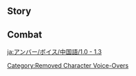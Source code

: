 {{About|the Voice-Overs used prior to [[Version 1.4]]|those used currently|Amber/Voice-Overs/Chinese}}

==Story==
{{VO/Story
|character           = Amber
|language            = zh
|language_s          = zh
|language_t          = zh-tw
|name_s              = 安柏
|name_t              = 安柏

|vo_01_01_title_s    = 初次见面…
|vo_01_01_title_t    = 初次見面…
|vo_01_01_subtitle   = Hello
|vo_01_01_file       = VO_{language}{character} Hello (1.0).ogg
|vo_01_01_tx_s       = 侦察骑士安柏，前来报到！今后有什么需要帮忙的，尽管说好啦！
|vo_01_01_tx_t       = 偵察騎士安柏，前來報到！今後有什麼需要幫忙的，儘管說好啦！
|vo_01_01_rm         = Zhēnchá Qíshì Ānbó, qiánlái bàodào! Jīnhòu yóu shénme xūyào bāngmáng de, jǐnguǎn shuō hǎo la!
|vo_02_01_title_s    = 闲聊・兴趣
|vo_02_01_title_t    = 閒聊・興趣
|vo_02_01_subtitle   = Chat: Hobbies
|vo_02_01_file       = VO_{language}{character} Chat - Hobbies (1.0).ogg
|vo_02_01_tx_s       = 好想跑一会儿步呀。
|vo_02_01_tx_t       = 好想跑一會步呀。
|vo_02_01_rm_s       = Hǎo xiǎng pǎo yīhuìr bù ya.
|vo_02_01_rm_t       = Hǎo xiǎng pǎo yīhuǐ bù ya.
|vo_02_02_title_s    = 闲聊・挂念
|vo_02_02_title_t    = 閒聊・掛念
|vo_02_02_subtitle   = Chat: Longings
|vo_02_02_file       = VO_{language}{character} Chat - Longings (1.0).ogg
|vo_02_02_tx_s       = 要是被琴发现我们在偷懒，她会不高兴的。
|vo_02_02_tx_t       = 要是被琴發現我們在偷懶，她會不高興的。
|vo_02_02_rm         = Yào shì bèi Qín fāxiàn wǒmen zài tōulǎn, tā hùi bù gāoxìng de.
|vo_02_03_title_s    = 闲聊・新发现
|vo_02_03_title_t    = 閒聊・新發現
|vo_02_03_subtitle   = Chat: New Discoveries
|vo_02_03_file       = VO_{language}{character} Chat - New Discoveries (1.0).ogg
|vo_02_03_tx_s       = 那边好像有什么奇怪的东西耶…不去看吗、不去看看吗？
|vo_02_03_tx_t       = 那邊好像有什麼奇怪的東西耶…不去看嗎、不去看看嗎？
|vo_02_03_rm_s       = Nàbiān hǎoxiàng yǒu shénme qíguài de dōngxi ye... Bù qù kàn ma, bù qù kànkàn ma?
|vo_02_03_rm_t       = 
|vo_03_01_title_s    = 下雨的时候・担忧
|vo_03_01_title_t    = 下雨的時候・擔憂
|vo_03_01_subtitle   = When It Rains: Worries
|vo_03_01_file       = VO_{language}{character} When It Rains - Worries (1.0).ogg
|vo_03_01_tx_s       = 下雨了…蝴蝶结会淋湿的…
|vo_03_01_tx_t       = 下雨了…蝴蝶結會淋濕的…
|vo_03_01_rm         = Xiàyǔle... Húdíejíe hùi lín shī de...
|vo_03_02_title_s    = 下雨的时候・提醒
|vo_03_02_title_t    = 下雨的時候・提醒
|vo_03_02_subtitle   = When It Rains: Reminder
|vo_03_02_file       = VO_{language}{character} When It Rains - Reminder (1.0).ogg
|vo_03_02_tx_s       = 下雨了啊…视野会有影响，要小心哦。
|vo_03_02_tx_t       = 下雨了啊…視野會有影響，要小心哦。
|vo_03_02_rm         = Xiàyǔle a... Shìyě hùi yǒu yǐngxiǎng, yào xiǎoxīn o.
|vo_03_03_title_s    = 雨过天晴…
|vo_03_03_title_t    = 雨過天晴…
|vo_03_03_subtitle   = After the Rain
|vo_03_03_file       = VO_{language}{character} After the Rain (1.0).ogg
|vo_03_03_tx_s       = 唔哇~天气真好。
|vo_03_03_tx_t       = 唔哇~天氣真好。
|vo_03_03_rm         = Wūwa~ Tiānqì zhēn hǎo.
|vo_03_04_title_s    = 阳光很好…
|vo_03_04_title_t    = 陽光很好…
|vo_03_04_subtitle   = When the Sun Is Out
|vo_03_04_file       = VO_{language}{character} When the Sun Is Out (1.0).ogg
|vo_03_04_tx_s       = 嗯…要是风大点就好了。
|vo_03_04_tx_t       = 嗯…要是風大點就好了。
|vo_03_04_rm         = Ǹg... Yào shì fēng dà diǎn jiù hǎole.
|vo_03_05_title_s    = 起风的时候・惬意
|vo_03_05_title_t    = 起風的時候・愜意
|vo_03_05_subtitle   = When It's Windy: Pleasant
|vo_03_05_file       = VO_{language}{character} When It's Windy - Pleasant (1.0).ogg
|vo_03_05_tx_s       = 真舒服呀…
|vo_03_05_tx_t       = 真舒服呀…
|vo_03_05_rm         = Zhēn shūfú ya...
|vo_03_06_title_s    = 起风的时候・放松
|vo_03_06_title_t    = 起風的時候・放鬆
|vo_03_06_subtitle   = When It's Windy: Relax
|vo_03_06_file       = VO_{language}{character} When It's Windy - Relax (1.0).ogg
|vo_03_06_tx_s       = 我喜欢这种天气，嗯…真轻松！
|vo_03_06_tx_t       = 我喜歡這種天氣，嗯…真輕鬆！
|vo_03_06_rm         = Wǒ xǐhuān zhè zhǒng tiānqì, ǹg... Zhēn qīngsōng!
|vo_04_01_title_s    = 早上好…
|vo_04_01_title_t    = 早安…
|vo_04_01_subtitle   = Good Morning
|vo_04_01_file       = VO_{language}{character} Good Morning (1.0).ogg
|vo_04_01_tx_s       = 早上好哟！要不要一起晨跑？
|vo_04_01_tx_t       = 早安喲！要不要一起晨跑？
|vo_04_01_rm_s       = Zǎoshàng hǎo yo! Yàobuyào yīqǐ chénpáo?
|vo_04_01_rm_t       = Zǎo'ān yo! Yàobuyào yīqǐ chénpáo?
|vo_04_02_title_s    = 中午好…
|vo_04_02_title_t    = 午安…
|vo_04_02_subtitle   = Good Afternoon
|vo_04_02_file       = VO_{language}{character} Good Afternoon (1.0).ogg
|vo_04_02_tx_s       = 可以跟你一起吃午饭吗？
|vo_04_02_tx_t       = 可以跟{{MC|你|妳}}一起吃午飯嗎？
|vo_04_02_rm         = Kěyǐ gēn nǐ yīqǐ chī wǔfàn ma?
|vo_04_03_title_s    = 晚上好…
|vo_04_03_title_t    = 晚上好…
|vo_04_03_subtitle   = Good Evening
|vo_04_03_file       = VO_{language}{character} Good Evening (1.0).ogg
|vo_04_03_tx_s       = 天黑了，要我点个火把吗？
|vo_04_03_tx_t       = 天黑了，要我點個火把嗎？
|vo_04_03_rm         = Tiānhēile, yào wǒ diǎn gè huǒbǎ ma?
|vo_04_04_title_s    = 晚安…
|vo_04_04_title_t    = 晚安…
|vo_04_04_subtitle   = Good Night
|vo_04_04_file       = VO_{language}{character} Good Night (1.0).ogg
|vo_04_04_tx_s       = 没错，休息也很重要！那就说好了哦，明天见！
|vo_04_04_tx_t       = 沒錯，休息也很重要！那就說好了哦，明天見！
|vo_04_04_rm_s       = Méicuò, xiūxi yě hěn zhòngyào! Nà jiù shuō hǎole ō, míngtiān jiàn!
|vo_04_04_rm_t       = Méicuò, xiūxí yě hěn zhòngyào! Nà jiù shuō hǎole ō, míngtiān jiàn!
|vo_05_01_title_s    = 关于{name_s}自己…
|vo_05_01_title_t    = 關於{name_t}自己…
|vo_05_01_subtitle   = About {character}
|vo_05_01_file       = VO_{language}{character} About {character} (1.0).ogg
|vo_05_01_tx_s       = 蒙德城的飞行冠军，就是我啦！
|vo_05_01_tx_t       = 蒙德城的飛行冠軍，就是我啦！
|vo_05_01_rm         = Méngdé-chéng de Fēixíng Guànjūn, jiù shì wǒ la!
|vo_06_01_title_s    = 关于我们・比赛
|vo_06_01_title_t    = 關於我們・比賽
|vo_06_01_subtitle   = About Us: Contests
|vo_06_01_file       = VO_{language}{character} About Us - Contests (1.0).ogg
|vo_06_01_tx_s       = 就算是你，比赛我也不会放水！
|vo_06_01_tx_t       = 就算是{{MC|你|妳}}，比賽我也不會放水！
|vo_06_01_rm         = Jiù suàn shì nǐ, bǐsài wǒ yě bùhuì fàngshuǐ!
|vo_06_02_title_s    = 关于我们・飞行
|vo_06_02_title_t    = 關於我們・飛行
|vo_06_02_subtitle   = About Us: Gliding
|vo_06_02_file       = VO_{language}{character} About Us - Gliding (1.0).ogg
|vo_06_02_tx_s       = 教你飞…与你一起飞行的时候，我自己好像也能飞得更快…欸，你在笑什么啊？来比赛吧！现在就比！
|vo_06_02_tx_t       = 教{{MC|你|妳}}飛…與{{MC|你|妳}}一起飛行的時候，我自己好像也能飛得更快…欸，{{MC|你|妳}}在笑什麼啊？來比賽吧！現在就比！
|vo_06_02_rm         = Jiāo nǐ fēi... Yú nǐ yìqǐ fēixíng de shíhòu, wǒ zìjǐ hǎoxiàng yě néng fēi de gèng kuài... Ei, nǐ zài xiào shénme a? Lái bǐsài ba! Xiànzài jiù bǐ!
|vo_07_01_title_s    = 关于「神之眼」…
|vo_07_01_title_t    = 關於「神之眼」…
|vo_07_01_subtitle   = About the [[Vision]]
|vo_07_01_file       = VO_{language}{character} About the Vision (1.0).ogg
|vo_07_01_tx_s       = 「神之眼」，是神对我的认可吧。嗯，我要成为最优秀的侦察骑士才行！
|vo_07_01_tx_t       = 「神之眼」，是神對我的認可吧。嗯，我要成為最優秀的偵察騎士才行！
|vo_07_01_rm         = "Shénzhīyǎn", shì shén duì wǒmen de rènkě ba. Ǹg, wǒ yào chéngwéi zuì yōuxiù de Zhēnchá Qíshì cái xíng!
|vo_07_02_title_s    = 有什么想要分享…
|vo_07_02_title_t    = 有什麼想要分享…
|vo_07_02_subtitle   = Something to Share
|vo_07_02_file       = VO_{language}{character} Something to Share (1.0).ogg
|vo_07_02_tx_s       = 走嘛~去大教堂的钟楼上看看，风景超棒的！
|vo_07_02_tx_t       = 走嘛~去大教堂的鐘樓上看看，風景超棒的！
|vo_07_02_rm         = Zǒu ma~ Qù Dà-jiàotáng dè zhōnglóu shàng kànkàn, fēngjǐng chāo bàng dè!
|vo_07_03_title_s    = 感兴趣的见闻…
|vo_07_03_title_t    = 感興趣的見聞…
|vo_07_03_subtitle   = Interesting Things
|vo_07_03_file       = VO_{language}{character} Interesting Things (1.0).ogg
|vo_07_03_tx_s       = 看，那里有鸽子！嗯…想跟它们一起飞呢。
|vo_07_03_tx_t       = 看，那裡有鴿子！嗯…想跟它們一起飛呢。
|vo_07_03_rm         = Kàn, nàlǐ yǒu gézi! Ǹg... Xiǎng gēn tāmen yīqǐ fēi ne.
|vo_08_01_title_s    = 关于琴・帮忙
|vo_08_01_title_t    = 關於琴・幫忙
|vo_08_01_subtitle   = About [[Jean]]: Help
|vo_08_01_file       = VO_{language}{character} About Jean - Help (1.0).ogg
|vo_08_01_tx_s       = 大团长出征之后，大大小小的事务都压在了琴的身上。如果我也能多帮到她一点就好了…
|vo_08_01_tx_t       = 大團長出征之後，大大小小的事務都壓在了琴的身上。如果我也能多幫到她一點就好了…
|vo_08_01_rm         = Dà-tuánzhǎng chū zhèng zhī hòu, dàdàxiǎoxiǎo de shìwù dōu yā zài le Qín de shēnshàng. Rúguǒ wǒ néng duō bāng dào tā yīdiǎn jiù hǎo le...
|vo_08_02_title_s    = 关于琴・关怀
|vo_08_02_title_t    = 關於琴・關懷
|vo_08_02_subtitle   = About [[Jean]]: Care
|vo_08_02_file       = VO_{language}{character} About Jean - Care (1.0).ogg
|vo_08_02_tx_s       = 琴可能还在工作？…走，一起请她喝杯咖啡吧。
|vo_08_02_tx_t       = 琴可能還在工作？…走，一起請她喝杯咖啡吧。
|vo_08_02_rm         = Qín kěnéng hái zài gōngzuò? ...Zǒu, yīqǐ qǐng tā hē bēi kāfēi ba.
|vo_08_03_title_s    = 关于丽莎・听故事
|vo_08_03_title_t    = 關於麗莎・聽故事
|vo_08_03_subtitle   = About [[Lisa]]: Listening to Stories
|vo_08_03_file       = VO_{language}{character} About Lisa - Listening to Stories (1.0).ogg
|vo_08_03_tx_s       = 等你有空，我们一起去找丽莎吧！她上次和我讲了一个龙脊雪山宝藏的故事，只讲到一半。唔，我还想知道后续！
|vo_08_03_tx_t       = 等{{MC|你|妳}}有空，我們一起去找麗莎吧！她上次和我講了一個龍脊雪山寶藏的故事，只講到一半。唔，我還想知道後續！
|vo_08_03_rm_s       = Déng nǐ yǒu kòng, wǒmen yīqǐ qù zhǎo Lìshā ba! Tā shàngcì hé wǒ jiǎngle yīgè Lóngjí-xuěshān bǎozàng de gùshì, zhǐ jiǎng dào yībàn. Wǔ, wǒ hái xiǎng zhīdào hòuxù!
|vo_08_03_rm_t       = Déng nǐ yǒu kòng, wǒmen yīqǐ qù zhǎo Lìshā ba! Tā shàngcì hàn wǒ jiǎngle yīgè Lóngjí Xuěshān bǎozàng de gùshì, zhǐ jiǎng dào yībàn. Wǔ, wǒ hái xiǎng zhīdào hòuxù!
|vo_08_04_title_s    = 关于丽莎・钦佩
|vo_08_04_title_t    = 關於麗莎・欽佩
|vo_08_04_subtitle   = About [[Lisa]]: Admiration
|vo_08_04_file       = VO_{language}{character} About Lisa - Admiration (1.0).ogg
|vo_08_04_tx_s       = 丽莎好像除了睡觉的时间之外都在看书！真厉害啊，我就坐不住那么长时间。
|vo_08_04_tx_t       = 麗莎好像除了睡覺的時間之外都在看書！真厲害啊，我就坐不住那麼長時間。
|vo_08_04_rm         = Lìshā hǎoxiàng chúle shuìjiào de shíjiān zhī wài dōu zài kānshū! Zhēn lìhài a, wǒ jiù zuò bùzhù nàme cháng shíjiān.
|vo_08_05_title_s    = 关于凯亚・忧虑
|vo_08_05_title_t    = 關於凱亞・憂慮
|vo_08_05_subtitle   = About [[Kaeya]]: Concerns
|vo_08_05_file       = VO_{language}{character} About Kaeya - Concerns (1.0).ogg
|vo_08_05_tx_s       = …有种不安的感觉！刚才是凯亚陪着你吧？他没给你添麻烦吧？
|vo_08_05_tx_t       = …有種不安的感覺！剛才是凱亞陪著{{MC|你|妳}}吧？他沒給{{MC|你|妳}}添麻煩吧？
|vo_08_05_rm         = ...Yǒu zhǒng bù'ān de gǎnjué! Gāngcái shì Kǎiyà péizhe nǐ ba? Tā méi gěi nǐ tiān máfan ba?
|vo_08_06_title_s    = 关于凯亚・祸首
|vo_08_06_title_t    = 關於凱亞・禍首
|vo_08_06_subtitle   = About [[Kaeya]]: Culprit
|vo_08_06_file       = VO_{language}{character} About Kaeya - Culprit (1.0).ogg
|vo_08_06_tx_s       = 花圃里的蒲公英看上去蔫蔫的，哼…一定又是凯亚捣的鬼！
|vo_08_06_tx_t       = 花圃裡的蒲公英看上去蔫蔫的，哼…一定又是凱亞搞的鬼！
|vo_08_06_rm         = Huāpǔ lǐ de pǔgōngyīng kàn shàng qù niānniān de, hēng... Yīdìng yòu shì Kǎiyà gǎo de guí!
|vo_08_07_title_s    = 关于班尼特…
|vo_08_07_title_t    = 關於班尼特…
|vo_08_07_subtitle   = About [[Bennett]]
|vo_08_07_file       = VO_{language}{character} About Bennett (1.0).ogg
|vo_08_07_tx_s       = 嗯？班尼特…好像在哪里听过…哦！你说的是冒险家协会那个热血的男孩子啊！嗯，我有时会在秘境附近见到他，好像对寻宝很有热情呢。
|vo_08_07_tx_t       = 嗯？班尼特…好像在哪裡聽過…哦！{{MC|你|妳}}說的是冒險家協會那個熱血的男孩子啊！嗯，我有時會在秘境附近見到他，好像對尋寶很有熱情呢。
|vo_08_07_rm_s       = Ǹg? Bānnítè... Hǎoxiàng zài nálǐ tīng guò... ó! Nǐ shuō de shì Màoxiǎn-jiā Xiéhuì nà gè rèxuè de nánháizǐ a! Ǹg, wǒ yǒushí huì zài mìjìng fùjìn jiàn dào tā, hǎoxiàng duì xúnbǎo hěn yǒu rèqíng ne.
|vo_08_07_rm_t       = Ǹg? Bānnítè... Hǎoxiàng zài nálǐ tīng guò... ó! Nǐ shuō de shì Màoxiǎn-jiā Xiéhuì nà gè rèxiě de nánháizǐ a! Ǹg, wǒ yǒushí huì zài mìjìng fùjìn jiàn dào tā, hǎoxiàng duì xúnbǎo hěn yǒu rèqíng ne.
|vo_08_08_title_s    = 关于可莉…
|vo_08_08_title_t    = 關於可莉…
|vo_08_08_subtitle   = About [[Klee]]
|vo_08_08_file       = VO_{language}{character} About Klee (1.0).ogg
|vo_08_08_tx_s       = 可莉呀，偶尔会有点调皮，但骑士团的大家都很喜欢她！唔…为了不让她又被琴抓去关禁闭，还是看紧她一点吧。
|vo_08_08_tx_t       = 可莉呀，偶爾會有點調皮，但騎士團的大家都很喜歡她！唔…為了不讓她又被琴抓去關禁閉，還是看緊她一點吧。
|vo_08_08_rm         = Kělì ya, ǒu'ěr huì yǒudiǎn tiáopí, dàn Qíshì-tuán de dàjiā dōu hěn xǐhuān tā! Wǔ... Wèile bù ràng tā yòu bèi Qín zhuā qù guān jìnbì, háishì kàn jǐn tā yīdiǎn ba.
|vo_08_09_title_s    = 关于阿贝多…
|vo_08_09_title_t    = 關於阿貝多…
|vo_08_09_subtitle   = About [[Albedo]]
|vo_08_09_file       = VO_{language}{character} About Albedo (1.0).ogg
|vo_08_09_tx_s       = 阿贝多，大多数时候都呆在自己的工坊里，捣鼓一些很厉害的东西。但是，见到他的时候，会有种猜不透他在想些什么的感觉。嗯，猜不透呢…
|vo_08_09_tx_t       = 阿貝多，大多數時候都待在自己的工坊裡，搞一些很厲害的東西。但是，見到他的時候，會有種猜不透他在想些什麼的感覺。嗯，猜不透呢…
|vo_08_09_rm_s       = Ābèiduō, dàduōshù shíhòu dōu dāi zài zìjǐ de gōngfáng lǐ, dǎogǔ yīxiē hěn lìhài de dōngxi. Dànshì, jiàn dào tā de shíhòu, huì yǒu zhǒng cāi bù tòu tā zài xiǎng xiē shénme de gǎnjué. Ǹg, cāi bù tòu ne...
|vo_08_09_rm_t       = 
|vo_08_10_title_s    = 关于诺艾尔…
|vo_08_10_title_t    = 關於諾艾爾…
|vo_08_10_subtitle   = About [[Noelle]]
|vo_08_10_file       = VO_{language}{character} About Noelle (1.0).ogg
|vo_08_10_tx_s       = 你问诺艾尔吗？她的韧性可是很强的。作为前辈，你也要多照顾她一点哦。
|vo_08_10_tx_t       = {{MC|你|妳}}問諾艾爾嗎？她的韌性可是很強的。作為前輩，{{MC|你|妳}}也要多照顧她一點哦。
|vo_08_10_rm         = Nǐ wèn Nuò'ài'ěr ma? Tā de rènxìng kě shì hěn qiáng de. Zuò wéi qiánbèi, nǐ yě yào duō zhàogù tā yīdiǎn o.
|vo_09_01_title_s    = 想要了解{name_s}・其一
|vo_09_01_title_t    = 想要瞭解{name_t}・其一
|vo_09_01_subtitle   = More About {character}: I
|vo_09_01_file       = VO_{language}{character} More About {character} - 01 (1.0).ogg
|vo_09_01_tx_s       = 狩猎我也很擅长哦！怎么样，想不想看看我的身手？还是…要来个狩猎比赛？
|vo_09_01_tx_t       = 狩獵我也很擅長哦！怎麼樣，想不想看看我的身手？還是…要來個狩獵比賽？
|vo_09_01_rm         = Shòuliè wǒ yé hěn shàncháng o! Zěnmeyàng, xiǎng bù xiǎng kànkàn wǒ de shēnshǒu? Háishì... Yào lái gè shòuliè bǐsài?
|vo_09_02_title_s    = 想要了解{name_s}・其二
|vo_09_02_title_t    = 想要瞭解{name_t}・其二
|vo_09_02_subtitle   = More About {character}: II
|vo_09_02_file       = VO_{language}{character} More About {character} - 02 (1.0).ogg
|vo_09_02_tx_s       = 和你分享我的飞行冠军经验吧！最重要的，就是要有勇气！
|vo_09_02_tx_t       = 和{{MC|你|妳}}分享我的飛行冠軍經驗吧！最重要的，就是要有勇氣！
|vo_09_02_rm_s       = Hé nǐ fēnxiǎng wǒ de Fēixíng Guànjūn jīngyàn ba! Zuì zhòngyào de, jiù shì yào yǒu yǒngqì!
|vo_09_02_rm_t       = Hàn nǐ fēnxiǎng wǒ de Fēixíng Guànjūn jīngyàn ba! Zuì zhòngyào de, jiù shì yào yǒu yǒngqì!
|vo_09_03_title_s    = 想要了解{name_s}・其三
|vo_09_03_title_t    = 想要瞭解{name_t}・其三
|vo_09_03_subtitle   = More About {character}: III
|vo_09_03_file       = VO_{language}{character} More About {character} - 03 (1.0).ogg
|vo_09_03_tx_s       = 其实我不擅长解谜，羽球节里看到猜谜的摊位都要绕着走…你呢？
|vo_09_03_tx_t       = 其實我不擅長解謎，羽球節裡看到猜謎的攤位都要繞著走…{{MC|你|妳}}呢？
|vo_09_03_rm         = Qíshí wǒ bù shàncháng jiěmí, yǔqiú-jié lǐ kàn dào cāimí de tānwèi dōu yào rào zhe zǒu... Nǐ ne?
|vo_09_04_title_s    = 想要了解{name_s}・其四
|vo_09_04_title_t    = 想要瞭解{name_t}・其四
|vo_09_04_subtitle   = More About {character}: IV
|vo_09_04_file       = VO_{language}{character} More About {character} - 04 (1.0).ogg
|vo_09_04_tx_s       = 我因为爷爷才加入骑士团，又因为琴留在了团里。现在，是你陪我见到了蒙德以外的天空。我真的很开心。
|vo_09_04_tx_t       = 我因為爺爺才加入騎士團，又因為琴留在了團裡。現在，是{{MC|你|妳}}陪我見到了蒙德以外的天空。我真的很開心。
|vo_09_04_rm         = Wǒ yīnwèi yéye cái jiārù Qíshì-tuán, yòu yīnwèi Qín liú zài le tuán lǐ. Xiànzài, shì nǐ péi wǒ jiàn dào le Méngdé yǐ wài de tiānkōng. Wǒ zhēn de hěn kāixīn.
|vo_09_05_title_s    = 想要了解{name_s}・其五
|vo_09_05_title_t    = 想要瞭解{name_t}・其五
|vo_09_05_subtitle   = More About {character}: V
|vo_09_05_file       = VO_{language}{character} More About {character} - 05 (1.0).ogg
|vo_09_05_tx_s       = 我还想去更远的世界。我想去看天空的尽头！你也会继续陪着我的，对吧、对吧？
|vo_09_05_tx_t       = 我還想去更遠的世界。我想去看天空的盡頭！{{MC|你|妳}}也會繼續陪著我的，對吧、對吧？
|vo_09_05_rm         = Wǒ hái xiǎng qù gèng yuǎn de shìjiè, wǒ xiǎng qù kàn tiānkōng de jìntóu! Nǐ yě huì jìxù péi zhe wǒ de, duì ba, duì ba?
|vo_10_01_title_s    = {name_s}的爱好…
|vo_10_01_title_t    = {name_t}的愛好…
|vo_10_01_subtitle   = {character}'s Hobbies
|vo_10_01_file       = VO_{language}{character} Hobbies (1.0).ogg
|vo_10_01_tx_s       = 兔兔伯爵，今天也是干干净净的一天！
|vo_10_01_tx_t       = 兔兔伯爵，今天也是乾乾淨淨的一天！
|vo_10_01_rm         = Tùtù Bójué, jīntiān yě shì gāngānjìngjìng de yī tiān!
|vo_10_02_title_s    = {name_s}的烦恼…
|vo_10_02_title_t    = {name_t}的煩惱…
|vo_10_02_subtitle   = {character}'s Troubles
|vo_10_02_file       = VO_{language}{character} Troubles (1.0).ogg
|vo_10_02_tx_s       = 唔…你知道，怎样才能做出好吃的月亮派吗？
|vo_10_02_tx_t       = 唔…{{MC|你|妳}}知道，怎樣才能做出好吃的月亮派嗎？
|vo_10_02_rm         = Wǔ... Nǐ zhīdào, zěnyàng cái néng zuò chū hǎochī dè Yuèliàng Pài ma?
|vo_10_03_title_s    = 喜欢的食物…
|vo_10_03_title_t    = 喜歡的食物…
|vo_10_03_subtitle   = Favorite Food
|vo_10_03_file       = VO_{language}{character} Favorite Food (1.0).ogg
|vo_10_03_tx_s       = 琴泡的咖啡真的好香！有机会你要尝尝哦。
|vo_10_03_tx_t       = 琴泡的咖啡真的好香！有機會{{MC|你|妳}}要嘗嘗哦。
|vo_10_03_rm         = Qín pào de kāfēi zhēn de hǎo xiāng! Yǒu jīhuì nǐ yào chángcháng o.
|vo_10_04_title_s    = 讨厌的食物…
|vo_10_04_title_t    = 討厭的食物…
|vo_10_04_subtitle   = Least Favorite Food
|vo_10_04_file       = VO_{language}{character} Least Favorite Food (1.0).ogg
|vo_10_04_tx_s       = 只要不是冰钩钩果汁…唔…我都应付得来！
|vo_10_04_tx_t       = 只要不是冰鉤鉤果汁…唔…我都應付得來！
|vo_10_04_rm         = Zhǐyào bùshì bīnggōugōu guǒzhī... Wu... Wǒ dōu yìngfù de lái!
|vo_11_01_title_s    = 生日…
|vo_11_01_title_t    = 生日…
|vo_11_01_subtitle   = Birthday
|vo_11_01_file       = VO_{language}{character} Birthday (1.0).ogg
|vo_11_01_tx_s       = 嘿嘿嘿，生日快乐！来，这个给你，是我亲手缝的「兔兔伯爵・特别定制版」…放心放心，是特别定制版哦，不会爆炸的！
|vo_11_01_tx_t       = 嘿嘿嘿，生日快樂！來，這個給{{MC|你|妳}}，是我親手縫的「兔兔伯爵・特別定製版」…放心放心，是特別定製版哦，不會爆炸的！
|vo_11_01_rm         = Hēiheihei, shēngrì-kuàilè! Lái, zhège gěi nǐ, shì wǒ qīnshǒu féng de "Tùtù Bójué - Tèbié Dìngzhì Bǎn"... Fàngxīn fàngxīn, shì tèbié dìngzhì bǎn ó, bùhuì bàozhà de!
|vo_12_01_title_s    = 突破的感受・起
|vo_12_01_title_t    = 突破的感受・起
|vo_12_01_subtitle   = Feelings About Ascension: Intro
|vo_12_01_file       = VO_{language}{character} Feelings About Ascension -  01 (1.0).ogg
|vo_12_01_tx_s       = 哇！像乘着风一样轻快~
|vo_12_01_tx_t       = 哇！像乘著風一樣輕快~
|vo_12_01_rm         = Wa! Xiàng chéngzhe fēng yīyàng qīngkuài!
|vo_12_02_title_s    = 突破的感受・承
|vo_12_02_title_t    = 突破的感受・承
|vo_12_02_subtitle   = Feelings About Ascension: Building Up
|vo_12_02_file       = VO_{language}{character} Feelings About Ascension -  02 (1.0).ogg
|vo_12_02_tx_s       = 现在的速度，没有人能追得上了吧！
|vo_12_02_tx_t       = 現在的速度，沒有人能追得上了吧！
|vo_12_02_rm         = Xiànzài de sùdù, méiyǒu rén néng zhuī de shàngle ba!
|vo_12_03_title_s    = 突破的感受・转
|vo_12_03_title_t    = 突破的感受・轉
|vo_12_03_subtitle   = Feelings About Ascension: Climax
|vo_12_03_file       = VO_{language}{character} Feelings About Ascension -  03 (1.0).ogg
|vo_12_03_tx_s       = 蒙德的天空好像变小了…还是因为我的视野变大了？
|vo_12_03_tx_t       = 蒙德的天空好像變小了…還是因為我的視野變大了？
|vo_12_03_rm         = Méngdé de tiānkōng hǎoxiàng biàn xiǎole... Háishì yīnwèi wǒ de shìyě biàn dà le?
|vo_12_04_title_s    = 突破的感受・合
|vo_12_04_title_t    = 突破的感受・合
|vo_12_04_subtitle   = Feelings About Ascension: Conclusion
|vo_12_04_file       = VO_{language}{character} Feelings About Ascension -  04 (1.0).ogg
|vo_12_04_tx_s       = 我现在…比起最初跟你认识的时候，又进步了不少吧。嘿嘿，非常感谢！让我请你吃蜜酱胡萝卜煎肉吧，跟我来跟我来！
|vo_12_04_tx_t       = 我現在…比起最初跟{{MC|你|妳}}認識的時候，又進步了不少吧。嘿嘿，非常感謝！讓我請{{MC|你|妳}}吃蜜醬胡蘿蔔煎肉吧，跟我來跟我來！
|vo_12_04_rm         = Wǒ xiànzài... bǐ qǐ zùi chū gēn nǐ rènshì dè shíhòu, yòu jìnbùle bùshǎo ba. Hēihei, fēicháng gǎnxiè! Ràng wǒ qǐng nǐ chī Mìjiàng Húlúobo Jiānròu ba, gēn wǒ lái gēn wǒ lái!
}}

==Combat==
{{Combat VO
|character           = Amber
|language            = zh
|version_suffix      = 1.0

|skill_1_tx_s        = 靠你咯。
|skill_1_tx_t        = 靠你囉。
|skill_1_rm          = Kào nǐ lo.
|skill_2_tx_s        = 兔兔伯爵，出击！
|skill_2_tx_t        = 兔兔伯爵，出擊！
|skill_2_rm_s        = Tùtù Bójué, chūjī!
|skill_2_rm_t        = Tùtù Bójué, chūjí!
|skill_3_tx_s        = ♪哼哼~哼哼哼~
|skill_3_tx_t        = ♪哼哼~哼哼哼~
|skill_3_rm          = ♪Hēnghēng~ Hēnghēnghēng~
|skill_4_file        = Elemental Skill 2 01,Elemental Skill 2 02

|burst_1_tx_s        = 百发百中！
|burst_1_tx_t        = 百發百中！
|burst_1_rm          = Bǎifā-bǎizhòng!
|burst_2_tx_s        = 箭如…雨下！
|burst_2_tx_t        = 箭如…雨下！
|burst_2_rm          = Jiàn rú... yǔ xià!
|burst_3_tx_s        = 你没有退路了！
|burst_3_tx_t        = 你沒有退路了！
|burst_3_rm          = Nǐ méiyǒu tuìlùle!

|sprint-s_1_tx_s     = 来比赛吧！
|sprint-s_1_tx_t     = 來比賽吧！
|sprint-s_1_rm       = Lái bǐsài ba!
|sprint-s_2_tx_s     = 跟得上我吗？
|sprint-s_2_tx_t     = 跟得上我嗎？
|sprint-s_2_rm       = Gēndéshàng wǒ ma?
|sprint-s_3_file     = Sprint Start 03,Sprint Start 04,Sprint Start 05

|sprint-e_1_tx_s     = 说了你们跑不过我。
|sprint-e_1_tx_t     = 說了你們跑不過我。
|sprint-e_1_rm       = Shuōle nǐmen pǎobuguò wǒ.
|sprint-e_2_tx_s     = 就是这种感觉！
|sprint-e_2_tx_t     = 就是這種感覺！
|sprint-e_2_rm       = Jiùshì zhèzhǒng gǎnjué!

|glider_1_tx_s       = 我可是蒙德城的飞行冠军！
|glider_1_tx_t       = 我可是蒙德城的飛行冠軍！
|glider_1_rm         = Wǒ kěshì Méngdé-chéng de Fēixíng Guànjūn!
|glider_2_tx_s       = 尽管交给我吧！
|glider_2_tx_t       = 儘管交給我吧！
|glider_2_rm         = Jǐnguǎn jiāo gěi wǒ ba!
|glider_3_file       = Deploying Wind Glider 03,Deploying Wind Glider 04,Deploying Wind Glider 05

|fallen_1_tx_s       = 跑累了…
|fallen_1_tx_t       = 跑累了…
|fallen_1_rm         = Pǎo lèile...
|fallen_2_tx_s       = 训练…还不够…
|fallen_2_tx_t       = 訓練…還不夠…
|fallen_2_rm         = Xùnliàn... hái bùgòu...
|fallen_3_tx_s       = 这次我…输了啊…
|fallen_3_tx_t       = 這次我…輸了啊…
|fallen_3_rm         = Zhècì wǒ... shūle a...

|hit-l_1_file        = Light Hit Taken 02
|hit-l_1_tx_s        = 真难缠！
|hit-l_1_tx_t        = 真難纏！
|hit-l_1_rm          = Zhēn nánchán!
|hit-l_2_file        = Light Hit Taken 01,Light Hit Taken 03,Light Hit Taken 04,Light Hit Taken 05

|hit-h_1_tx_s        = 好痛！
|hit-h_1_tx_t        = 好痛！
|hit-h_1_rm          = Hǎo tòng!
|hit-h_2_tx_s        = 犯规啦！
|hit-h_2_tx_t        = 犯規啦！
|hit-h_2_rm          = Fànguīla!
|hit-h_3_file        = Heavy Hit Taken 03,Heavy Hit Taken 04,Heavy Hit Taken 05,Heavy Hit Taken 06

|join_1_tx_s         = 交给我吧！
|join_1_tx_t         = 交給我吧！
|join_1_rm           = Jiāo gěi wǒ ba!
|join_2_tx_s         = 准备就绪！
|join_2_tx_t         = 準備就緒！
|join_2_rm           = Zhǔnbèi jiùxù!
|join_3_tx_s         = 侦察骑士登场！
|join_3_tx_t         = 偵察騎士登場！
|join_3_rm           = Zhēnchá Qíshì dēngchǎng!

|idle_1_file         = Standby 01,Standby 02

|atk-l_1_file        = Light Attack 01,Light Attack 02,Light Attack 03,Light Attack 04,Light Attack 05,Light Attack 06,Light Attack 07

|atk-m_1_file        = Mid Attack 01,Mid Attack 02,Mid Attack 03

|atk-h_1_file        = Heavy Attack 01,Heavy Attack 02,Heavy Attack 03

|climb_1_file        = Climbing 01,Climbing 02,Climbing 03,Climbing 04,Climbing 05

|jump_1_file         = Jumping 01,Jumping 02,Jumping 03,Jumping 04,Jumping 05
}}

[[Category:Removed Character Voice-Overs]]

[[ja:アンバー/ボイス/中国語/1.0 - 1.3]]